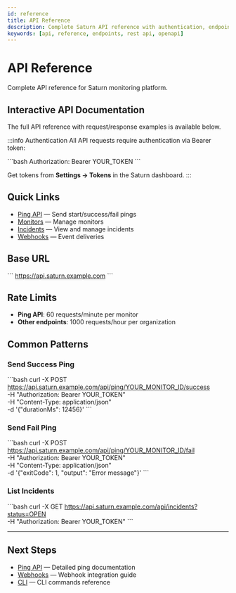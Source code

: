 ```yaml
---
id: reference
title: API Reference
description: Complete Saturn API reference with authentication, endpoints, and examples
keywords: [api, reference, endpoints, rest api, openapi]
---
```


# API Reference

Complete API reference for Saturn monitoring platform.

## Interactive API Documentation

<div style={{marginTop: '2rem'}}>
  <p>The full API reference with request/response examples is available below.</p>
</div>

:::info Authentication
All API requests require authentication via Bearer token:

\`\`\`bash
Authorization: Bearer YOUR_TOKEN
\`\`\`

Get tokens from **Settings → Tokens** in the Saturn dashboard.
:::

## Quick Links

- [Ping API](#tag/Ping) — Send start/success/fail pings
- [Monitors](#tag/Monitors) — Manage monitors
- [Incidents](#tag/Incidents) — View and manage incidents
- [Webhooks](#tag/Webhooks) — Event deliveries

## Base URL

\`\`\`
https://api.saturn.example.com
\`\`\`

## Rate Limits

- **Ping API**: 60 requests/minute per monitor
- **Other endpoints**: 1000 requests/hour per organization

## Common Patterns

### Send Success Ping

\`\`\`bash
curl -X POST https://api.saturn.example.com/api/ping/YOUR_MONITOR_ID/success \
  -H "Authorization: Bearer YOUR_TOKEN" \
  -H "Content-Type: application/json" \
  -d '{"durationMs": 12456}'
\`\`\`

### Send Fail Ping

\`\`\`bash
curl -X POST https://api.saturn.example.com/api/ping/YOUR_MONITOR_ID/fail \
  -H "Authorization: Bearer YOUR_TOKEN" \
  -H "Content-Type: application/json" \
  -d '{"exitCode": 1, "output": "Error message"}'
\`\`\`

### List Incidents

\`\`\`bash
curl -X GET https://api.saturn.example.com/api/incidents?status=OPEN \
  -H "Authorization: Bearer YOUR_TOKEN"
\`\`\`

---

## Next Steps

- [Ping API](../monitors/pings) — Detailed ping documentation
- [Webhooks](../alerts/webhooks) — Webhook integration guide
- [CLI](../cli/reference) — CLI commands reference

